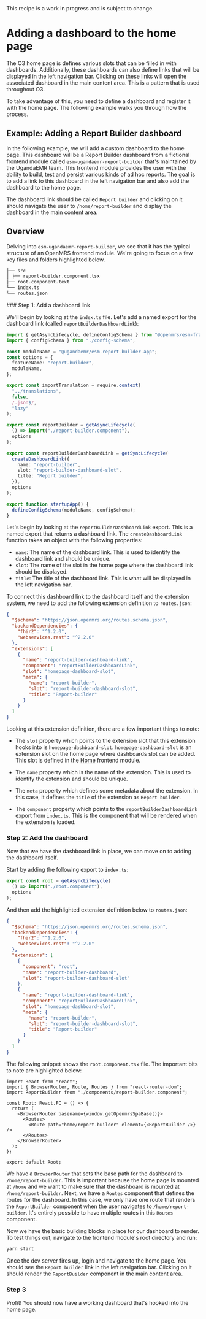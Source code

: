 
<Callout emoji="ℹ️" type="info">
  This recipe is a work in progress and is subject to change.
</Callout>

# Adding a dashboard to the home page

The O3 home page is defines various slots that can be filled in with dashboards. Additionally, these dashboards can also define links that will be displayed in the left navigation bar. Clicking on these links will open the associated dashboard in the main content area. This is a pattern that is used throughout O3.

To take advantage of this, you need to define a dashboard and register it with the home page. The following example walks you through how the process.

## Example: Adding a Report Builder dashboard

In the following example, we will add a custom dashboard to the home page. This dashboard will be a Report Builder dashboard from a fictional frontend module called `esm-ugandaemr-report-builder` that's maintained by the UgandaEMR team. This frontend module provides the user with the ability to build, test and persist various kinds of ad hoc reports. The goal is to add a link to this dashboard in the left navigation bar and also add the dashboard to the home page.

The dashboard link should be called `Report builder` and clicking on it should navigate the user to `/home/report-builder` and display the dashboard in the main content area.

## Overview

Delving into `esm-ugandaemr-report-builder`, we see that it has the typical structure of an OpenMRS frontend module. We're going to focus on a few key files and folders highlighted below.

```md
├── src
│ ├── report-builder.component.tsx
├── root.component.text
└── index.ts
└── routes.json
```

<Steps>
### Step 1: Add a dashboard link

We'll begin by looking at the `index.ts` file. Let's add a named export for the dashboard link (called `reportBuilderDashboardLink`):

```ts copy {22-29}
import { getAsyncLifecycle, defineConfigSchema } from "@openmrs/esm-framework";
import { configSchema } from "./config-schema";

const moduleName = "@ugandaemr/esm-report-builder-app";
const options = {
  featureName: "report-builder",
  moduleName,
};

export const importTranslation = require.context(
  "../translations",
  false,
  /.json$/,
  "lazy"
);

export const reportBuilder = getAsyncLifecycle(
  () => import("./report-builder.component"),
  options
);

export const reportBuilderDashboardLink = getSyncLifecycle(
  createDashboardLink({
    name: "report-builder",
    slot: "report-builder-dashboard-slot",
    title: "Report builder",
  }),
  options
);

export function startupApp() {
  defineConfigSchema(moduleName, configSchema);
}
```

Let's begin by looking at the `reportBuilderDashboardLink` export. This is a named export that returns a dashboard link. The `createDashboardLink` function takes an object with the following properties:

- `name`: The name of the dashboard link. This is used to identify the dashboard link and should be unique.
- `slot`: The name of the slot in the home page where the dashboard link should be displayed.
- `title`: The title of the dashboard link. This is what will be displayed in the left navigation bar.

To connect this dashboard link to the dashboard itself and the extension system, we need to add the following extension definition to `routes.json`:

```json copy {8-17}
{
  "$schema": "https://json.openmrs.org/routes.schema.json",
  "backendDependencies": {
    "fhir2": "^1.2.0",
    "webservices.rest": "^2.2.0"
  },
  "extensions": [
    {
      "name": "report-builder-dashboard-link",
      "component": "reportBuilderDashboardLink",
      "slot": "homepage-dashboard-slot",
      "meta": {
        "name": "report-builder",
        "slot": "report-builder-dashboard-slot",
        "title": "Report-builder"
      }
    }
  ]
}
```

Looking at this extension definition, there are a few important things to note:

- The `slot` property which points to the extension slot that this extension hooks into is `homepage-dashboard-slot`. `homepage-dashboard-slot` is an extension slot on the home page where dashboards slot can be added. This slot is defined in the [Home](https://github.com/openmrs/openmrs-esm-home/blob/50c5fb9d6aabf21296de986239c34f557709250d/packages/esm-home-app/src/routes.json#L24) frontend module.

- The `name` property which is the name of the extension. This is used to identify the extension and should be unique.

- The `meta` property which defines some metadata about the extension. In this case, It defines the `title` of the extension as `Report builder`.

- The `component` property which points to the `reportBuilderDashboardLink` export from `index.ts`. This is the component that will be rendered when the extension is loaded.

### Step 2: Add the dashboard

Now that we have the dashboard link in place, we can move on to adding the dashboard itself.

Start by adding the following export to `index.ts`:

```ts copy
export const root = getAsyncLifecycle(
  () => import("./root.component"),
  options
);
```

And then add the highlighted extension definition below to `routes.json`:

```json {8-12}
{
  "$schema": "https://json.openmrs.org/routes.schema.json",
  "backendDependencies": {
    "fhir2": "^1.2.0",
    "webservices.rest": "^2.2.0"
  },
  "extensions": [
    {
      "component": "root",
      "name": "report-builder-dashboard",
      "slot": "report-builder-dashboard-slot"
    },
    {
      "name": "report-builder-dashboard-link",
      "component": "reportBuilderDashboardLink",
      "slot": "homepage-dashboard-slot",
      "meta": {
        "name": "report-builder",
        "slot": "report-builder-dashboard-slot",
        "title": "Report-builder"
      }
    }
  ]
}
```

The following snippet shows the `root.component.tsx` file. The important bits to note are highlighted below:

```tsx {7-11}
import React from "react";
import { BrowserRouter, Route, Routes } from "react-router-dom";
import ReportBuilder from "./components/report-builder.component";

const Root: React.FC = () => {
  return (
    <BrowserRouter basename={window.getOpenmrsSpaBase()}>
      <Routes>
        <Route path="home/report-builder" element={<ReportBuilder />} />
      </Routes>
    </BrowserRouter>
  );
};

export default Root;
```

We have a `BrowserRouter` that sets the base path for the dashboard to `/home/report-builder`. This is important because the home page is mounted at `/home` and we want to make sure that the dashboard is mounted at `/home/report-builder`. Next, we have a `Routes` component that defines the routes for the dashboard. In this case, we only have one route that renders the `ReportBuilder` component when the user navigates to `/home/report-builder`. It's entirely possible to have multiple routes in this `Routes` component.

Now we have the basic building blocks in place for our dashboard to render. To test things out, navigate to the frontend module's root directory and run:

```sh
yarn start
```

Once the dev server fires up, login and navigate to the home page. You should see the `Report builder` link in the left navigation bar. Clicking on it should render the `ReportBuilder` component in the main content area.

### Step 3

Profit! You should now have a working dashboard that's hooked into the home page.

</Steps>
